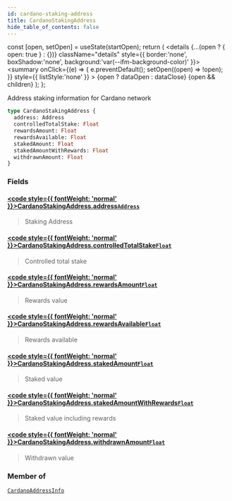 ```yaml
---
id: cardano-staking-address
title: CardanoStakingAddress
hide_table_of_contents: false
---
```







  const [open, setOpen] = useState(startOpen);
  return (
    <details {...(open ? { open: true } : {})} className="details" style={{ border:'none', boxShadow:'none', background:'var(--ifm-background-color)' }}>
      <summary
        onClick={(e) => {
          e.preventDefault();
          setOpen((open) => !open);
        }}
        style={{ listStyle:'none' }}
      >
      {open ? dataOpen : dataClose}
      </summary>
      {open && children}
    </details>
  );
};








Address staking information for Cardano network


```graphql
type CardanoStakingAddress {
  address: Address
  controlledTotalStake: Float
  rewardsAmount: Float
  rewardsAvailable: Float
  stakedAmount: Float
  stakedAmountWithRewards: Float
  withdrawnAmount: Float
}
```




### Fields

#### [<code style={{ fontWeight: 'normal' }}>CardanoStakingAddress.<b>address</b></code>](#)<Bullet />[`Address`](/docs/v1/graphql-reference/objects/address) <Badge class="badge badge--secondary" text="object"/> 
> 
> 
> Staking Address
> 

#### [<code style={{ fontWeight: 'normal' }}>CardanoStakingAddress.<b>controlledTotalStake</b></code>](#)<Bullet />[`Float`](/docs/v1/graphql-reference/scalars/float) <Badge class="badge badge--secondary" text="scalar"/> 
> 
> 
> Controlled total stake
> 

#### [<code style={{ fontWeight: 'normal' }}>CardanoStakingAddress.<b>rewardsAmount</b></code>](#)<Bullet />[`Float`](/docs/v1/graphql-reference/scalars/float) <Badge class="badge badge--secondary" text="scalar"/> 
> 
> 
> Rewards value
> 

#### [<code style={{ fontWeight: 'normal' }}>CardanoStakingAddress.<b>rewardsAvailable</b></code>](#)<Bullet />[`Float`](/docs/v1/graphql-reference/scalars/float) <Badge class="badge badge--secondary" text="scalar"/> 
> 
> 
> Rewards available
> 

#### [<code style={{ fontWeight: 'normal' }}>CardanoStakingAddress.<b>stakedAmount</b></code>](#)<Bullet />[`Float`](/docs/v1/graphql-reference/scalars/float) <Badge class="badge badge--secondary" text="scalar"/> 
> 
> 
> Staked value
> 

#### [<code style={{ fontWeight: 'normal' }}>CardanoStakingAddress.<b>stakedAmountWithRewards</b></code>](#)<Bullet />[`Float`](/docs/v1/graphql-reference/scalars/float) <Badge class="badge badge--secondary" text="scalar"/> 
> 
> 
> Staked value including rewards
> 

#### [<code style={{ fontWeight: 'normal' }}>CardanoStakingAddress.<b>withdrawnAmount</b></code>](#)<Bullet />[`Float`](/docs/v1/graphql-reference/scalars/float) <Badge class="badge badge--secondary" text="scalar"/> 
> 
> 
> Withdrawn value
> 



### Member of

[`CardanoAddressInfo`](/docs/v1/graphql-reference/objects/cardano-address-info)  <Badge class="secondary" text="object"/>

